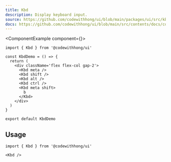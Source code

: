 ```yaml
---
title: Kbd
description: Display keyboard input.
source: https://github.com/codewithhong/ui/blob/main/packages/ui/src/kbd.tsx
docs: https://github.com/codewithhong/ui/blob/main/src/contents/docs/components/kbd.mdx
---
```


<ComponentExample component={<KbdDemo />}>
  ```tsx
  import { Kbd } from '@codewithhong/ui'

  const KbdDemo = () => {
    return (
      <div className='flex flex-col gap-2'>
        <Kbd meta />
        <Kbd shift />
        <Kbd alt />
        <Kbd ctrl />
        <Kbd meta shift>
          b
        </Kbd>
      </div>
    )
  }

  export default KbdDemo
  ```
</ComponentExample>

## Usage

```tsx
import { Kbd } from '@codewithhong/ui'
```

```tsx
<Kbd />
```
